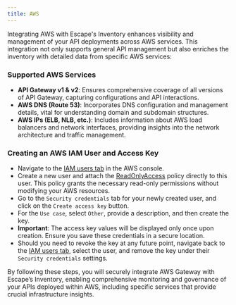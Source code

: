 ```yaml
---
title: AWS
---
```


Integrating AWS with Escape's Inventory enhances visibility and management of your API deployments across AWS services. This integration not only supports general API management but also enriches the inventory with detailed data from specific AWS services:

### Supported AWS Services

- **API Gateway v1 & v2**: Ensures comprehensive coverage of all versions of API Gateway, capturing configurations and API interactions.
- **AWS DNS (Route 53)**: Incorporates DNS configuration and management details, vital for understanding domain and subdomain structures.
- **AWS IPs (ELB, NLB, etc.)**: Includes information about AWS load balancers and network interfaces, providing insights into the network architecture and traffic management.

### Creating an AWS IAM User and Access Key

- Navigate to the [IAM users tab](https://console.aws.amazon.com/iam/home#/users) in the AWS console.
- Create a new user and attach the [ReadOnlyAccess](https://us-east-1.console.aws.amazon.com/iam/home#/policies/details/arn%3Aaws%3Aiam%3A%3Aaws%3Apolicy%2FReadOnlyAccess?section=permissions) policy directly to this user. This policy grants the necessary read-only permissions without modifying your AWS resources.
- Go to the `Security credentials` tab for your newly created user, and click on the `Create access key` button.
- For the `Use case`, select `Other`, provide a description, and then create the key.
- **Important**: The access key values will be displayed only once upon creation. Ensure you save these credentials in a secure location.
- Should you need to revoke the key at any future point, navigate back to the [IAM users tab](https://console.aws.amazon.com/iam/home#/users), select the user, and remove the key under their `Security credentials` settings.

By following these steps, you will securely integrate AWS Gateway with Escape’s Inventory, enabling comprehensive monitoring and governance of your APIs deployed within AWS, including specific services that provide crucial infrastructure insights.
